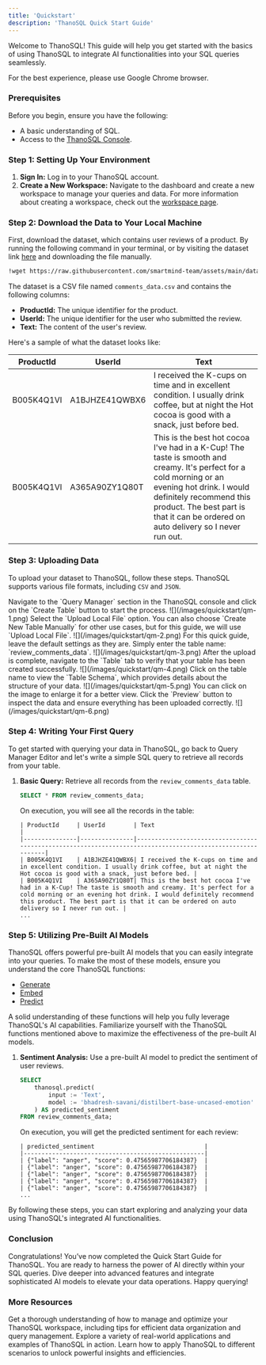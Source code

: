 ```yaml
---
title: 'Quickstart'
description: 'ThanoSQL Quick Start Guide'
---
```


Welcome to ThanoSQL! This guide will help you get started with the basics of using ThanoSQL to integrate AI functionalities into your SQL queries seamlessly.

<Warning>
  For the best experience, please use Google Chrome browser.
</Warning>

### Prerequisites

Before you begin, ensure you have the following:
- A basic understanding of SQL.
- Access to the [ThanoSQL Console](https://console.thanosql.com/).

### Step 1: Setting Up Your Environment

1. **Sign In:** Log in to your ThanoSQL account.
2. **Create a New Workspace:** Navigate to the dashboard and create a new workspace to manage your queries and data. For more information about creating a workspace, check out the [workspace page](/workspace/overview).

### Step 2: Download the Data to Your Local Machine

First, download the dataset, which contains user reviews of a product. By running the following command in your terminal, or by visiting the dataset link [here](https://github.com/smartmind-team/assets/blob/main/datasets/comments_data.csv) and downloading the file manually.

```bash
!wget https://raw.githubusercontent.com/smartmind-team/assets/main/datasets/comments_data.csv
```

The dataset is a CSV file named `comments_data.csv` and contains the following columns:

- **ProductId:** The unique identifier for the product.
- **UserId:** The unique identifier for the user who submitted the review.
- **Text:** The content of the user's review.

Here's a sample of what the dataset looks like:

| ProductId | UserId | Text |
|-----------|--------|------|
| B005K4Q1VI | A1BJHZE41QWBX6 | I received the K-cups on time and in excellent condition. I usually drink coffee, but at night the Hot cocoa is good with a snack, just before bed. |
| B005K4Q1VI | A365A90ZY1Q80T | This is the best hot cocoa I've had in a K-Cup! The taste is smooth and creamy. It's perfect for a cold morning or an evening hot drink. I would definitely recommend this product. The best part is that it can be ordered on auto delivery so I never run out. |


### Step 3: Uploading Data

To upload your dataset to ThanoSQL, follow these steps. ThanoSQL supports various file formats, including `CSV` and `JSON`.

<Steps>
    <Step title="Access Query Manager and Initiate Table Creation">
        Navigate to the `Query Manager` section in the ThanoSQL console and click on the `Create Table` button to start the process.
        ![](/images/quickstart/qm-1.png)
    </Step>
    <Step title="Choose the File Upload Option">
        Select the `Upload Local File` option. You can also choose `Create New Table Manually` for other use cases, but for this guide, we will use `Upload Local File`.
        ![](/images/quickstart/qm-2.png)
    </Step>
    <Step title="Set Up Your Table Configuration">
        For this quick guide, leave the default settings as they are. Simply enter the table name: `review_comments_data`.
        ![](/images/quickstart/qm-3.png)
    </Step>
    <Step title="Upload and Verify Your Data">
        After the upload is complete, navigate to the `Table` tab to verify that your table has been created successfully.
        ![](/images/quickstart/qm-4.png)
    </Step>
    <Step title="Inspect the Table Schema">
        Click on the table name to view the `Table Schema`, which provides details about the structure of your data.
        ![](/images/quickstart/qm-5.png)
        <Tip>
            You can click on the image to enlarge it for a better view.
        </Tip>
    </Step>
    <Step title="Preview the Uploaded Data">
        Click the `Preview` button to inspect the data and ensure everything has been uploaded correctly.
        ![](/images/quickstart/qm-6.png)
    </Step>
</Steps>


### Step 4: Writing Your First Query

To get started with querying your data in ThanoSQL, go back to Query Manager Editor and let's write a simple SQL query to retrieve all records from your table.

1. **Basic Query:** Retrieve all records from the `review_comments_data` table.
    ```sql
    SELECT * FROM review_comments_data;
    ```
    On execution, you will see all the records in the table:
    ```
    | ProductId     | UserId        | Text                                                                                                       |
    |---------------|---------------|------------------------------------------------------------------------------------------------------------|
    | B005K4Q1VI    | A1BJHZE41QWBX6| I received the K-cups on time and in excellent condition. I usually drink coffee, but at night the Hot cocoa is good with a snack, just before bed. |
    | B005K4Q1VI    | A365A90ZY1Q80T| This is the best hot cocoa I've had in a K-Cup! The taste is smooth and creamy. It's perfect for a cold morning or an evening hot drink. I would definitely recommend this product. The best part is that it can be ordered on auto delivery so I never run out. |
    ...
    ```

### Step 5: Utilizing Pre-Built AI Models

<Tip>
ThanoSQL offers powerful pre-built AI models that you can easily integrate into your queries. To make the most of these models, ensure you understand the core ThanoSQL functions:

- [Generate](/functions/generate)
- [Embed](/functions/embed)
- [Predict](/functions/predict)

A solid understanding of these functions will help you fully leverage ThanoSQL's AI capabilities. Familiarize yourself with the ThanoSQL functions mentioned above to maximize the effectiveness of the pre-built AI models.
</Tip>

1. **Sentiment Analysis:** Use a pre-built AI model to predict the sentiment of user reviews.
    ```sql
    SELECT 
        thanosql.predict(
            input := 'Text',
            model := 'bhadresh-savani/distilbert-base-uncased-emotion'
        ) AS predicted_sentiment
    FROM review_comments_data;
    ```

    On execution, you will get the predicted sentiment for each review:
    ```
    | predicted_sentiment                               |
    |---------------------------------------------------|
    | {"label": "anger", "score": 0.47565987706184387}  |
    | {"label": "anger", "score": 0.47565987706184387}  |
    | {"label": "anger", "score": 0.47565987706184387}  |
    | {"label": "anger", "score": 0.47565987706184387}  |
    | {"label": "anger", "score": 0.47565987706184387}  |
    ...
    ```

By following these steps, you can start exploring and analyzing your data using ThanoSQL's integrated AI functionalities.


### Conclusion

Congratulations! You’ve now completed the Quick Start Guide for ThanoSQL. You are ready to harness the power of AI directly within your SQL queries. Dive deeper into advanced features and integrate sophisticated AI models to elevate your data operations. Happy querying!


### More Resources 

<Card title="Workspace Management and Optimization" icon="folder-open" iconType="duotone" href="/workspace/overview">
  Get a thorough understanding of how to manage and optimize your ThanoSQL workspace, including tips for efficient data organization and query management.
</Card>

<Card title="Use Cases Overview" icon="lightbulb" iconType="duotone" href="/use-cases/overview">
  Explore a variety of real-world applications and examples of ThanoSQL in action. Learn how to apply ThanoSQL to different scenarios to unlock powerful insights and efficiencies.
</Card>